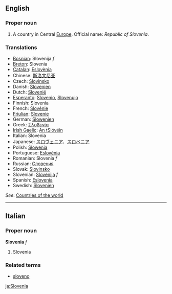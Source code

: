 ==English==

===Proper noun===
# A country in Central [[Europe]]. Official name: ''Republic of Slovenia''.

===Translations===
*[[Bosnian]]: Slovenija ''f''
*[[Breton]]: Slovenia
*[[Catalan]]: [[Eslovènia]]
*Chinese: [[斯洛文尼亚]]
*Czech: [[Slovinsko]]
*Danish: [[Slovenien]]
*Dutch: [[Slovenië]]
*[[Esperanto]]: [[Slovenio]], [[Slovenujo]]
*Finnish: Slovenia
*French: [[Slovénie]]
*[[Friulian]]: [[Slovenie]]
*German: [[Slowenien]]
*Greek: [[Σλοβενία]]
*[[Irish Gaelic]]: [[An tSlóvéin]]
*Italian: Slovenia
*Japanese: [[スロヴェニア]]、[[スロベニア]]
*Polish: [[Słowenia]]
*Portuguese: [[Eslovénia]]
*Romanian: Slovenia ''f''
*Russian: [[Словения]]
*Slovak: [[Slovinsko]]
*Slovenian: [[Slovenija]] ''f''
*Spanish: [[Eslovenia]]
*Swedish: [[Slovenien]]

''See'': [[Countries of the world]]

----

==Italian==
===Proper noun===
'''Slovenia''' ''f''

# Slovenia

===Related terms===
*[[sloveno]]
[[ja:Slovenia]]